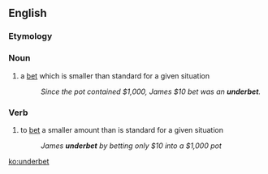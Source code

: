 ==English==

===Etymology===
{{prefix|under|bet|lang=en}}

===Noun===
{{en-noun}}

# {{lb|en|poker}} a [[bet]] which is smaller than standard for a given situation
#: ''Since the pot contained $1,000, James $10 bet was an '''underbet'''.''

===Verb===
{{en-verb|underbets|underbetting|underbet}}

# {{lb|en|poker}} to [[bet]] a smaller amount than is standard for a given situation
#: ''James '''underbet''' by betting only $10 into a $1,000 pot''

[[ko:underbet]]